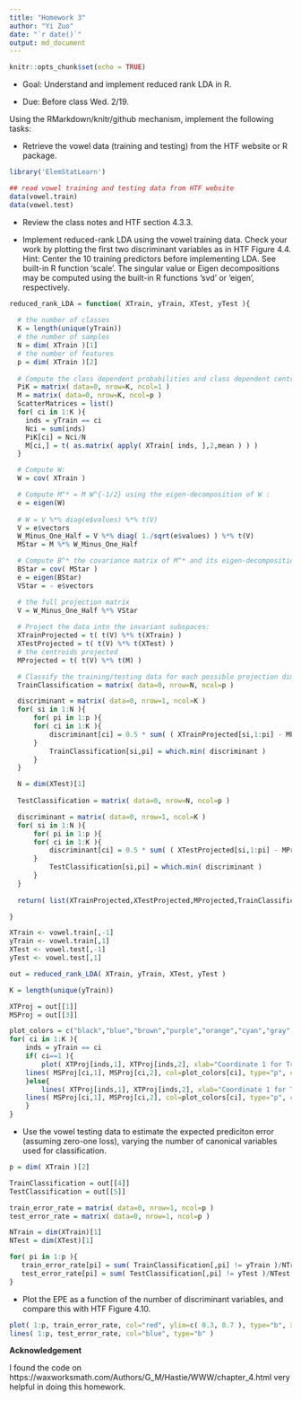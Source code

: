 ```yaml
---
title: "Homework 3"
author: "Yi Zuo"
date: "`r date()`"
output: md_document
---
```


```r
knitr::opts_chunk$set(echo = TRUE)

```

* Goal: Understand and implement reduced rank LDA in R.  

* Due: Before class Wed. 2/19.  

Using the RMarkdown/knitr/github mechanism, implement the following tasks:  

* Retrieve the vowel data (training and testing) from the HTF website or R package.

```r
library('ElemStatLearn')

## read vowel training and testing data from HTF website
data(vowel.train)
data(vowel.test)

```

* Review the class notes and HTF section 4.3.3.  

* Implement reduced-rank LDA using the vowel training data. Check your work by plotting the first two discriminant variables as in HTF Figure 4.4.   
Hint: Center the 10 training predictors before implementing LDA. See built-in R function 'scale'. The singular value or Eigen decompositions may be computed using the built-in R functions ’svd’ or ’eigen’, respectively.  

```r
reduced_rank_LDA = function( XTrain, yTrain, XTest, yTest ){
  
  # the number of classes 
  K = length(unique(yTrain)) 
  # the number of samples
  N = dim( XTrain )[1] 
  # the number of features
  p = dim( XTrain )[2] 
  
  # Compute the class dependent probabilities and class dependent centroids: 
  PiK = matrix( data=0, nrow=K, ncol=1 )
  M = matrix( data=0, nrow=K, ncol=p )
  ScatterMatrices = list()
  for( ci in 1:K ){
    inds = yTrain == ci
    Nci = sum(inds)
    PiK[ci] = Nci/N
    M[ci,] = t( as.matrix( apply( XTrain[ inds, ],2,mean ) ) )
  }

  # Compute W:
  W = cov( XTrain ) 

  # Compute M^* = M W^{-1/2} using the eigen-decomposition of W :
  e = eigen(W)
  
  # W = V %*% diag(e$values) %*% t(V)
  V = e$vectors 
  W_Minus_One_Half = V %*% diag( 1./sqrt(e$values) ) %*% t(V) 
  MStar = M %*% W_Minus_One_Half 

  # Compute B^* the covariance matrix of M^* and its eigen-decomposition:
  BStar = cov( MStar )
  e = eigen(BStar)
  VStar = - e$vectors 

  # the full projection matrix
  V = W_Minus_One_Half %*% VStar 
  
  # Project the data into the invariant subspaces:
  XTrainProjected = t( t(V) %*% t(XTrain) )
  XTestProjected = t( t(V) %*% t(XTest) )
  # the centroids projected
  MProjected = t( t(V) %*% t(M) ) 

  # Classify the training/testing data for each possible projection dimension:
  TrainClassification = matrix( data=0, nrow=N, ncol=p ) 

  discriminant = matrix( data=0, nrow=1, ncol=K )
  for( si in 1:N ){ 
      for( pi in 1:p ){ 
	  for( ci in 1:K ){ 
	      discriminant[ci] = 0.5 * sum( ( XTrainProjected[si,1:pi] - MProjected[ci,1:pi] )^2 ) - log( PiK[ci] )
	  }
          TrainClassification[si,pi] = which.min( discriminant )
      }
  } 

  N = dim(XTest)[1]
  
  TestClassification = matrix( data=0, nrow=N, ncol=p ) 

  discriminant = matrix( data=0, nrow=1, ncol=K )
  for( si in 1:N ){ 
      for( pi in 1:p ){ 
	  for( ci in 1:K ){ 
	      discriminant[ci] = 0.5 * sum( ( XTestProjected[si,1:pi] - MProjected[ci,1:pi] )^2 ) - log( PiK[ci] )
	  }
          TestClassification[si,pi] = which.min( discriminant )
      }
  } 
  
  return( list(XTrainProjected,XTestProjected,MProjected,TrainClassification,TestClassification) )

}

```

```r
XTrain <- vowel.train[,-1]
yTrain <- vowel.train[,1]
XTest <- vowel.test[,-1]
yTest <- vowel.test[,1]

out = reduced_rank_LDA( XTrain, yTrain, XTest, yTest )

K = length(unique(yTrain)) 

XTProj = out[[1]]
MSProj = out[[3]]

plot_colors = c("black","blue","brown","purple","orange","cyan","gray","yellow","black","red","green")
for( ci in 1:K ){
    inds = yTrain == ci
    if( ci==1 ){
        plot( XTProj[inds,1], XTProj[inds,2], xlab="Coordinate 1 for Training Data", ylab="Coordinate 2 for Training Data", col=plot_colors[ci], type="p", xlim=range(XTProj[,1]), ylim=range(XTProj[,2]) )	      
	lines( MSProj[ci,1], MSProj[ci,2], col=plot_colors[ci], type="p", cex=10, pch="." )
    }else{
        lines( XTProj[inds,1], XTProj[inds,2], xlab="Coordinate 1 for Training Data", ylab="Coordinate 2 for Training Data", col=plot_colors[ci], type="p" )
	lines( MSProj[ci,1], MSProj[ci,2], col=plot_colors[ci], type="p", cex=10, pch="." )    
    }
}

```

* Use the vowel testing data to estimate the expected prediciton error (assuming zero-one loss), varying the number of canonical variables used for classification.  

```r

p = dim( XTrain )[2] 

TrainClassification = out[[4]]
TestClassification = out[[5]]

train_error_rate = matrix( data=0, nrow=1, ncol=p )
test_error_rate = matrix( data=0, nrow=1, ncol=p )

NTrain = dim(XTrain)[1]
NTest = dim(XTest)[1]

for( pi in 1:p ){
   train_error_rate[pi] = sum( TrainClassification[,pi] != yTrain )/NTrain
   test_error_rate[pi] = sum( TestClassification[,pi] != yTest )/NTest
}
```

* Plot the EPE as a function of the number of discriminant variables, and compare this with HTF Figure 4.10.  

```r

plot( 1:p, train_error_rate, col="red", ylim=c( 0.3, 0.7 ), type="b", xlab="Dimension", ylab="Misclassification rate" ) 
lines( 1:p, test_error_rate, col="blue", type="b" )

```

**Acknowledgement**

I found the code on https://waxworksmath.com/Authors/G_M/Hastie/WWW/chapter_4.html very helpful in doing this homework.  



